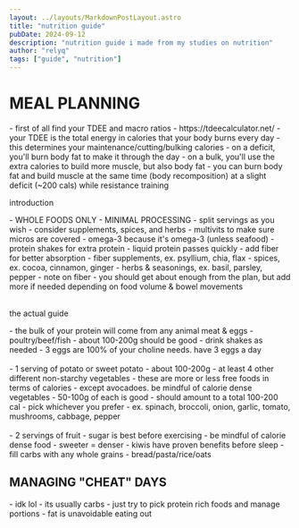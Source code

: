 ```yaml
---
layout: ../layouts/MarkdownPostLayout.astro
title: "nutrition guide"
pubDate: 2024-09-12
description: "nutrition guide i made from my studies on nutrition"
author: "relyq"
tags: ["guide", "nutrition"]
---
```


# MEAL PLANNING
<div>
- first of all find your TDEE and macro ratios
  - https://tdeecalculator.net/
  - your TDEE is the total energy in calories that your body burns every day
  - this determines your maintenance/cutting/bulking calories
  - on a deficit, you'll burn body fat to make it through the day
  - on a bulk, you'll use the extra calories to build more muscle, but also body fat
  - you can burn body fat and build muscle at the same time (body recomposition) at a slight deficit (~200 cals) while resistance training
</div>

introduction

<div>
- WHOLE FOODS ONLY - MINIMAL PROCESSING
- split servings as you wish
- consider supplements, spices, and herbs
  - multivits to make sure micros are covered
  - omega-3 because it's omega-3 (unless seafood)
  - protein shakes for extra protein
    - liquid protein passes quickly - add fiber for better absorption
  - fiber supplements, ex. psyllium, chia, flax
  - spices, ex. cocoa, cinnamon, ginger
  - herbs & seasonings, ex. basil, parsley, pepper
- note on fiber
  - you should get about enough from the plan, but add more if needed depending on food volume & bowel movements
</div>

<br/>

the actual guide

<div>
- the bulk of your protein will come from any animal meat & eggs
  - poultry/beef/fish
    - about 100-200g should be good
  - drink shakes as needed
  - 3 eggs are 100% of your choline needs. have 3 eggs a day
</div>

<br/>

<div>
- 1 serving of potato or sweet potato
  - about 100-200g
- at least 4 other different non-starchy vegetables
  - these are more or less free foods in terms of calories
    - except avocadoes. be mindful of calorie dense vegetables
  - 50-100g of each is good
  - should amount to a total 100-200 cal
  - pick whichever you prefer
    - ex. spinach, broccoli, onion, garlic, tomato, mushrooms, cabbage, pepper
</div>

<br/>

<div>
- 2 servings of fruit
  - sugar is best before exercising
  - be mindful of calorie dense food
    - sweeter = denser
  - kiwis have proven benefits before sleep
- fill carbs with any whole grains
  - bread/pasta/rice/oats
</div>

## MANAGING "CHEAT" DAYS
<div>
- idk lol 
- its usually carbs
  - just try to pick protein rich foods and manage portions
- fat is unavoidable eating out
</div>